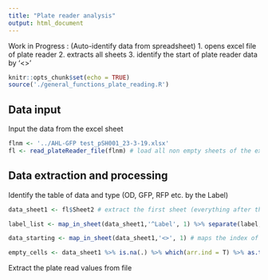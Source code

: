 ```yaml
---
title: "Plate reader analysis"
output: html_document
---
```

Work in Progress : (Auto-identify data from spreadsheet)
1. opens excel file of plate reader 
2. extracts all sheets 
3. identify the start of plate reader data by '<>'

```r
knitr::opts_chunk$set(echo = TRUE)
source('./general_functions_plate_reading.R')
```

## Data input

Input the data from the excel sheet

```r
flnm <- '../AHL-GFP test_pSH001_23-3-19.xlsx'
fl <- read_plateReader_file(flnm) # load all non empty sheets of the excel file into fl - as a list 
```

## Data extraction and processing

Identify the table of data and type (OD, GFP, RFP etc. by the Label)

```r
data_sheet1 <- fl$Sheet2 # extract the first sheet (everything after this should be vectorized for all sheets, with sheet name auto found)

label_list <- map_in_sheet(data_sheet1,'^Label', 1) %>% separate(label,c('dummy','label'), sep = ': ') %>% select(label,index) # find the occurance and index of "Label" word in the sheet; retain the text after 'label: '

data_starting <- map_in_sheet(data_sheet1,'<>', 1) # maps the index of where plate read values start by '<>'

empty_cells <- data_sheet1 %>% is.na(.) %>% which(arr.ind = T) %>% as.tibble() # maps empty cells with row and column index


```

Extract the plate read values from file
